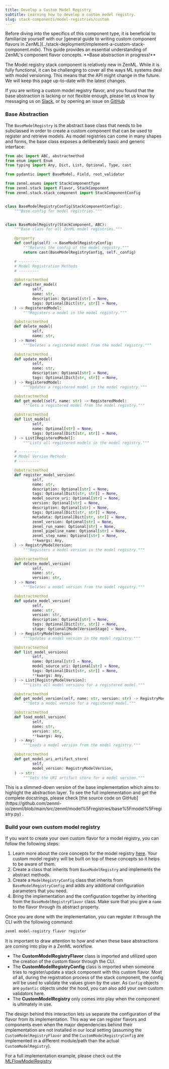 ---
title: Develop a Custom Model Registry
subtitle: Learning how to develop a custom model registry.
slug: stack-components/model-registries/custom
---


<Info>
    Before diving into the specifics of this component type, it is beneficial to familiarize yourself with our [general guide to writing custom component flavors in ZenML](../stack-deployment/implement-a-custom-stack-component.mdx). This guide provides an essential understanding of ZenML's component flavor concepts.
</Info>

<Note>
**Base abstraction in progress!**

The Model registry stack component is relatively new in ZenML. While it is fully functional, it can be challenging to cover all the ways ML systems deal with model versioning. This means that the API might change in the future. We will keep this page up-to-date with the latest changes.

If you are writing a custom model registry flavor, and you found that the base abstraction is lacking or not flexible enough, please let us know by messaging us on [Slack](https://zenml.io/slack), or by opening an issue on [GitHub](https://github.com/zenml-io/zenml/issues/new/choose)
</Note>

### Base Abstraction

The `BaseModelRegistry` is the abstract base class that needs to be subclassed in order to create a custom component that can be used to register and retrieve models. As model registries can come in many shapes and forms, the base class exposes a deliberately basic and generic interface:

```py
from abc import ABC, abstractmethod
from enum import Enum
from typing import Any, Dict, List, Optional, Type, cast

from pydantic import BaseModel, Field, root_validator

from zenml.enums import StackComponentType
from zenml.stack import Flavor, StackComponent
from zenml.stack.stack_component import StackComponentConfig


class BaseModelRegistryConfig(StackComponentConfig):
    """Base config for model registries."""


class BaseModelRegistry(StackComponent, ABC):
    """Base class for all ZenML model registries."""

    @property
    def config(self) -> BaseModelRegistryConfig:
        """Returns the config of the model registry."""
        return cast(BaseModelRegistryConfig, self._config)

    # ---------
    # Model Registration Methods
    # ---------

    @abstractmethod
    def register_model(
            self,
            name: str,
            description: Optional[str] = None,
            tags: Optional[Dict[str, str]] = None,
    ) -> RegisteredModel:
        """Registers a model in the model registry."""

    @abstractmethod
    def delete_model(
            self,
            name: str,
    ) -> None:
        """Deletes a registered model from the model registry."""

    @abstractmethod
    def update_model(
            self,
            name: str,
            description: Optional[str] = None,
            tags: Optional[Dict[str, str]] = None,
    ) -> RegisteredModel:
        """Updates a registered model in the model registry."""

    @abstractmethod
    def get_model(self, name: str) -> RegisteredModel:
        """Gets a registered model from the model registry."""

    @abstractmethod
    def list_models(
            self,
            name: Optional[str] = None,
            tags: Optional[Dict[str, str]] = None,
    ) -> List[RegisteredModel]:
        """Lists all registered models in the model registry."""

    # ---------
    # Model Version Methods
    # ---------

    @abstractmethod
    def register_model_version(
            self,
            name: str,
            description: Optional[str] = None,
            tags: Optional[Dict[str, str]] = None,
            model_source_uri: Optional[str] = None,
            version: Optional[str] = None,
            description: Optional[str] = None,
            tags: Optional[Dict[str, str]] = None,
            metadata: Optional[Dict[str, str]] = None,
            zenml_version: Optional[str] = None,
            zenml_run_name: Optional[str] = None,
            zenml_pipeline_name: Optional[str] = None,
            zenml_step_name: Optional[str] = None,
            **kwargs: Any,
    ) -> RegistryModelVersion:
        """Registers a model version in the model registry."""

    @abstractmethod
    def delete_model_version(
            self,
            name: str,
            version: str,
    ) -> None:
        """Deletes a model version from the model registry."""

    @abstractmethod
    def update_model_version(
            self,
            name: str,
            version: str,
            description: Optional[str] = None,
            tags: Optional[Dict[str, str]] = None,
            stage: Optional[ModelVersionStage] = None,
    ) -> RegistryModelVersion:
        """Updates a model version in the model registry."""

    @abstractmethod
    def list_model_versions(
            self,
            name: Optional[str] = None,
            model_source_uri: Optional[str] = None,
            tags: Optional[Dict[str, str]] = None,
            **kwargs: Any,
    ) -> List[RegistryModelVersion]:
        """Lists all model versions for a registered model."""

    @abstractmethod
    def get_model_version(self, name: str, version: str) -> RegistryModelVersion:
        """Gets a model version for a registered model."""

    @abstractmethod
    def load_model_version(
            self,
            name: str,
            version: str,
            **kwargs: Any,
    ) -> Any:
        """Loads a model version from the model registry."""

    @abstractmethod
    def get_model_uri_artifact_store(
            self,
            model_version: RegistryModelVersion,
    ) -> str:
        """Gets the URI artifact store for a model version."""
```

<Info>
    This is a slimmed-down version of the base implementation which aims to highlight the abstraction layer. To see the full implementation and get the complete docstrings, please check [the source code on GitHub](https://github.com/zenml-io/zenml/blob/main/src/zenml/model%5Fregistries/base%5Fmodel%5Fregistry.py) .
</Info>

### Build your own custom model registry

If you want to create your own custom flavor for a model registry, you can follow the following steps:

1. Learn more about the core concepts for the model registry [here](/stack-components/model-registries#model-registry-concepts-and-terminology). Your custom model registry will be built on top of these concepts so it helps to be aware of them.
2. Create a class that inherits from `BaseModelRegistry` and implements the abstract methods.
3. Create a `ModelRegistryConfig` class that inherits from `BaseModelRegistryConfig` and adds any additional configuration parameters that you need.
4. Bring the implementation and the configuration together by inheriting from the `BaseModelRegistryFlavor` class. Make sure that you give a `name` to the flavor through its abstract property.

Once you are done with the implementation, you can register it through the CLI with the following command:

```bash
zenml model-registry flavor register
```

<Note>
It is important to draw attention to how and when these base abstractions are coming into play in a ZenML workflow.

* The **CustomModelRegistryFlavor** class is imported and utilized upon the creation of the custom flavor through the CLI.
* The **CustomModelRegistryConfig** class is imported when someone tries to register/update a stack component with this custom flavor. Most of all, during the registration process of the stack component, the config will be used to validate the values given by the user. As `Config` objects are `pydantic` objects under the hood, you can also add your own custom validators here.
* The **CustomModelRegistry** only comes into play when the component is ultimately in use.

The design behind this interaction lets us separate the configuration of the flavor from its implementation. This way we can register flavors and components even when the major dependencies behind their implementation are not installed in our local setting (assuming the `CustomModelRegistryFlavor` and the `CustomModelRegistryConfig` are implemented in a different module/path than the actual `CustomModelRegistry`).
</Note>

For a full implementation example, please check out the [MLFlowModelRegistry](https://sdkdocs.zenml.io/latest/integration%5Fcode%5Fdocs/integrations-mlflow/#zenml.integrations.mlflow.model%5Fregistry.MLFlowModelRegistry)

